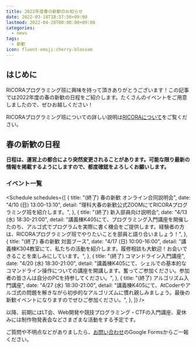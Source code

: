 ```yaml
---
title: 2022年度春の新歓のお知らせ
date: 2022-03-18T18:57:50+09:00
lastmod: 2022-04-28T00:00:00+09:00
categories:
  - news
tags:
  - 新歓
icon: fluent-emoji:cherry-blossom
---
```



## はじめに

RICORAプログラミング班に興味を持って頂きありがとうございます！この記事では2022年度の春の新歓の日程をご紹介します。たくさんのイベントをご用意しましたので、ぜひお越しください！

RICORAプログラミング班についての詳しい説明は[RICORAについて](/about-us/)をご覧ください。

## 春の新歓の日程

**日程は、運営上の都合により突然変更されることがあります。可能な限り最新の情報を掲載するようにしますので、都度確認をよろしくお願いします。**

### イベント一覧

<Schedule
  schedules={[
    {
      title: "(終了) 春の新歓 オンライン合同説明会",
      date: "4/10 (日) 13:00-13:10",
      detail: "理科大春の新歓公式ZOOMにてRICORAプログラミング班を紹介します。",
    },
    {
      title: "(終了) 新入部員向け説明会",
      date: "4/13 (水) 18:30-21:00",
      detail:
        "講義棟K405にて、プログラミング入門講座を開催したのち、アルゴ式でプログラムを実際に書く機会をご提供します。経験者の方は、RICORAプログラミング班でやりたいことを部員と語り合いましょう！",
    },
    {
      title: "(終了) 春の新歓 対面ブース",
      date: "4/17 (日) 10:00-16:00",
      detail: "講義棟K304教室にて、私たちの活動を紹介します。履修相談も大歓迎！お会いできることを楽しみにしています。",
    },
    {
      title: "(終了) コマンドライン入門講座",
      date: "4/20 (水) 18:30-21:00",
      detail:
        "講義棟K405にて、シェルでの基本的なコマンドライン操作についての講座を開講します。奮ってご参加ください。参加者の皆さんは自分のPCを持参してください。",
    },
    {
      title: "(終了) アルゴリズム入門講座",
      date: "4/27 (水) 18:30-21:00",
      detail:
        "講義棟K405にて、AtCoderやアルゴ式の問題を解きながら初歩的なアルゴリズムに慣れ親しみましょう。最後の新歓イベントになりますのでぜひご参加ください。",
    },
  ]}
/>

以降、前期にはLT会、Web開発や競技プログラミング・CTFの入門講座、夏休みには制作物発表会などさまざまな活動をする予定です。

ご質問や不明点などがありましたら、[お問い合わせ](/contact/)のGoogle Formsからご一報ください。
